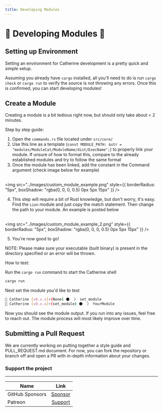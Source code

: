 ```yaml
---
title: Developing Modules
---
```


# 🦀 Developing Modules 🦀

## Setting up Environment
Setting an environment for Catherine development is a pretty quick and simple setup.

Assuming you already have `cargo` installed, all you'll need to do is run `cargo check` or `cargo run` to verify the source is not throwing any errors. Once this is confirmed, you can start developing modules!

## Create a Module
Creating a module is a bit tedious right now, but should only take about < 2 minutes.

Step by step guide:

1. Open the `commands.rs` file located under `src/core/`
2. Use this line as a template (`const MODULE_PATH: &str = "modules/ModuleCat/ModuleName/dist/ExecName";`) to properly link your module. If unsure of how to format this, compare to the already established modules and try to follow the same format
3. Once the module has been linked, add the constant in the Command argument (check image below for example)

<br /><img src="../images/custom_module_example.png" style={{ borderRadius: "5px", boxShadow: "rgba(0, 0, 0, 0.5) 0px 5px 15px" }} />

4. This step will require a bit of Rust knowledge, but don't worry, it's easy. Find the `Lion` module and just copy the match statement. Then change the path to your module. An example is posted below

<br /><img src="../images/custom_module_example_2.png" style={{ borderRadius: "5px", boxShadow: "rgba(0, 0, 0, 0.5) 0px 5px 15px" }} />

5. You're now good to go!

NOTE: Please make sure your executable (built binary) is present in the directory specified or an error will be thrown.

How to test:

Run the `cargo run` command to start the Catherine shell
```bash
cargo run
```

Next set the module you'd like to test
```bash
🦀 Catherine [v0.x.x]⚡(None) 🌑  〉 set_module
🦀 Catherine [v0.x.x]⚡(set_module) 🌑  〉 YourModule
```

Now you should see the module output. If you run into any issues, feel free to reach out. The module process will most likely improve over time.

## Submitting a Pull Request
We are currently working on putting together a style guide and PULL_REQUEST.md document. For now, you can fork the repository or branch off and open a PR with in-depth information about your changes.

### Support the project

---

| Name            |                    Link                               |
| --------------- |:-----------------------------------------------------:|
| GitHub Sponsors |  [Sponsor](https://github.com/sponsors/Hifumi1337/)   |
| Patreon         |  [Support](https://www.patreon.com/SupportHifumi1337) |
